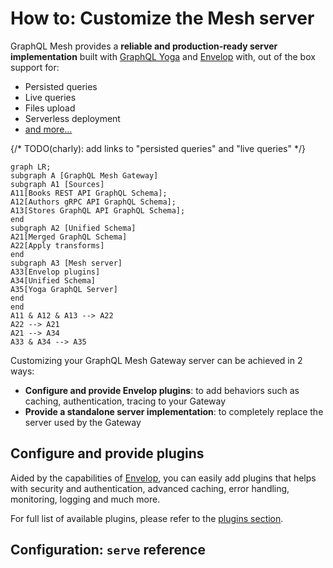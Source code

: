 
# How to: Customize the Mesh server

GraphQL Mesh provides a **reliable and production-ready server implementation** built with [GraphQL Yoga](https://graphql-yoga.com) and [Envelop](https://envelop.dev) with, out of the box support for:

- Persisted queries
- Live queries
- Files upload
- Serverless deployment
- [and more...](https://graphql-yoga.com/docs/quick-start)

{/* TODO(charly): add links to "persisted queries" and "live queries" */}

```mermaid
graph LR;
subgraph A [GraphQL Mesh Gateway]
subgraph A1 [Sources]
A11[Books REST API GraphQL Schema];
A12[Authors gRPC API GraphQL Schema];
A13[Stores GraphQL API GraphQL Schema];
end
subgraph A2 [Unified Schema]
A21[Merged GraphQL Schema]
A22[Apply transforms]
end
subgraph A3 [Mesh server]
A33[Envelop plugins]
A34[Unified Schema]
A35[Yoga GraphQL Server]
end
end
A11 & A12 & A13 --> A22
A22 --> A21
A21 --> A34
A33 & A34 --> A35
```

Customizing your GraphQL Mesh Gateway server can be achieved in 2 ways:

- **Configure and provide Envelop plugins**: to add behaviors such as caching, authentication, tracing to your Gateway
- **Provide a standalone server implementation**: to completely replace the server used by the Gateway

## Configure and provide plugins

Aided by the capabilities of [Envelop](https://envelop.dev), you can easily add plugins that helps with security and authentication, advanced caching, error handling, monitoring, logging and much more.

For full list of available plugins, please refer to the [plugins section](/docs/plugins/plugins-introduction).

## Configuration: `serve` reference


<API />
